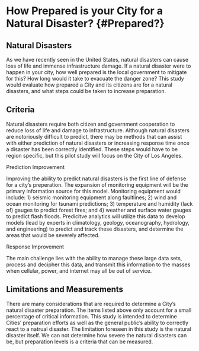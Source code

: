 # How Prepared is your City for a Natural Disaster? {#Prepared?}



## Natural Disasters

As we have recently seen in the United States, natural disasters can cause loss of life and immense infrastructure damage. If a natural disaster were to happen in your city, how well prepared is the local government to mitigate for this? How long would it take to evacuate the danger zone? This study would evaluate how prepared a City and its citizens are for a natural disasters, and what steps could be taken to increase preparation. 

## Criteria

Natural disasters require both citizen and government cooperation to reduce loss of life and damage to infrastructure. Although natural disasters are notoriously difficult to predict, there may be methods that can assist with either prediction of natural disasters or increasing response time once a disaster has been correctly identified. These steps would have to be region specific, but this pilot study will focus on the City of Los Angeles.  

Prediction Improvement

Improving the ability to predict natural disasters is the first line of defense for a city's preperation. The expansion of monitoring equipment will be the primary information source for this model. Monitoring equipment would include: 1) seismic monitoring equipment along faultlines; 2) wind and ocean monitoring for tsunami predictions; 3) temperature and humidity (lack of) gauges to predict forest fires; and 4) weather and surface water gauges to predict flash floods. Predicitve analytics will utilize this data to develop models (lead by experts in climatology, geology, oceanography, hydrology, and engineering) to predict and track these disasters, and determine the areas that would be severely affected. 

Response Improvement

The main challenge lies with the ability to manage these large data sets, process and decipher this data, and transmit this information to the masses when cellular, power, and internet may all be out of service. 




## Limitations and Measurements

There are many considerations that are required to determine a City’s natural disaster preparation. The items listed above only account for a small percentage of critical information. This study is intended to determine Cities’ preparation efforts as well as the general public's ability to correctly react to a natrual disaster. The limitation foreseen in this study is the natural disaster itself. We can not determine how severe the natural disasters can be, but preparation levels is a criteria that can be measured. 
